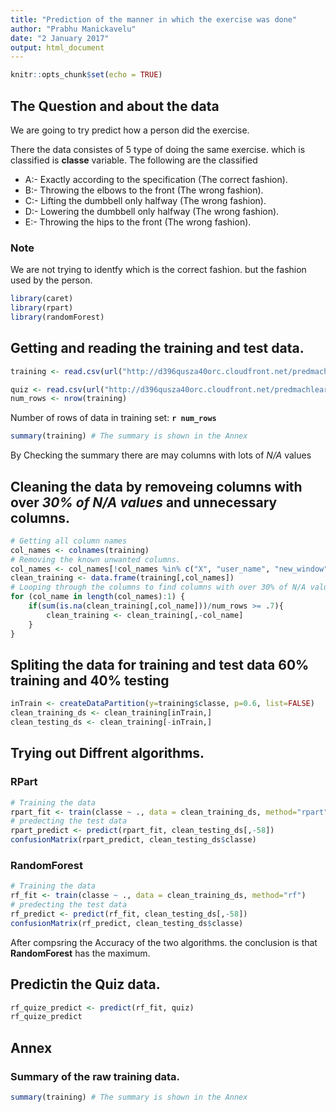```yaml
---
title: "Prediction of the manner in which the exercise was done"
author: "Prabhu Manickavelu"
date: "2 January 2017"
output: html_document
---
```


```r
knitr::opts_chunk$set(echo = TRUE)
```

## The Question and about the data
We are going to try predict how a person did the exercise.

There the data consistes of 5 type of doing the same exercise. which is classified is **classe** variable. The following are the classified

* A:- Exactly according to the specification (The correct fashion).
* B:- Throwing the elbows to the front (The wrong fashion).
* C:- Lifting the dumbbell only halfway (The wrong fashion).
* D:- Lowering the dumbbell only halfway (The wrong fashion).
* E:- Throwing the hips to the front (The wrong fashion).

### Note
We are not trying to identfy which is the correct fashion. but the fashion used by the person. 

```r
library(caret)
library(rpart)
library(randomForest)
```

## Getting and reading the training and test data.
```r
training <- read.csv(url("http://d396qusza40orc.cloudfront.net/predmachlearn/pml-training.csv"), na.strings=c("NA","#DIV/0!",""))

quiz <- read.csv(url("http://d396qusza40orc.cloudfront.net/predmachlearn/pml-testing.csv"), na.strings=c("NA","#DIV/0!",""))
num_rows <- nrow(training)
```
Number of rows of data in training set: **`r num_rows`**
```r
summary(training) # The summary is shown in the Annex 
```
By Checking the summary there are may columns with lots of *N/A* values

## Cleaning the data by removeing columns with over *30% of N/A values* and unnecessary columns.
```r
# Getting all column names
col_names <- colnames(training) 
# Removing the known unwanted columns.
col_names <- col_names[!col_names %in% c("X", "user_name", "new_window")]
clean_training <- data.frame(training[,col_names])
# Looping through the columns to find columns with over 30% of N/A values and removing them
for (col_name in length(col_names):1) {
    if(sum(is.na(clean_training[,col_name]))/num_rows >= .7){
        clean_training <- clean_training[,-col_name]
    }
}
```

## Spliting the data for training and test data 60% training and 40% testing
```r
inTrain <- createDataPartition(y=training$classe, p=0.6, list=FALSE)
clean_training_ds <- clean_training[inTrain,]
clean_testing_ds <- clean_training[-inTrain,]
```

## Trying out Diffrent algorithms.
### RPart
```r
# Training the data
rpart_fit <- train(classe ~ ., data = clean_training_ds, method="rpart")
# predecting the test data
rpart_predict <- predict(rpart_fit, clean_testing_ds[,-58])
confusionMatrix(rpart_predict, clean_testing_ds$classe)
```

### RandomForest
```r
# Training the data
rf_fit <- train(classe ~ ., data = clean_training_ds, method="rf")
# predecting the test data
rf_predict <- predict(rf_fit, clean_testing_ds[,-58])
confusionMatrix(rf_predict, clean_testing_ds$classe)
```

After compsring the Accuracy of the two algorithms. the conclusion is that **RandomForest** has the maximum.

## Predictin the Quiz data.
```r
rf_quize_predict <- predict(rf_fit, quiz)
rf_quize_predict
```

## Annex
### Summary of the raw training data.
```r
summary(training) # The summary is shown in the Annex 
```
